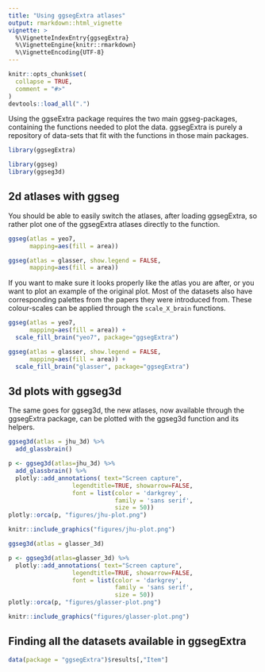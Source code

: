 ```yaml
---
title: "Using ggsegExtra atlases"
output: rmarkdown::html_vignette
vignette: >
  %\VignetteIndexEntry{ggsegExtra}
  %\VignetteEngine{knitr::rmarkdown}
  %\VignetteEncoding{UTF-8}
---
```


```r
knitr::opts_chunk$set(
  collapse = TRUE,
  comment = "#>"
)
devtools::load_all(".")
```



Using the ggseExtra package requires the two main ggseg-packages, containing the functions needed to plot the data. 
ggsegExtra is purely a repository of data-sets that fit with the functions in those main packages.

```r
library(ggsegExtra)
```
```r
library(ggseg)
library(ggseg3d)
```

## 2d atlases with ggseg

You should be able to easily switch the atlases, after loading ggsegExtra, so rather plot one of the ggsegExtra atlases directly to the function.

```r
ggseg(atlas = yeo7, 
      mapping=aes(fill = area))

ggseg(atlas = glasser, show.legend = FALSE,
      mapping=aes(fill = area))
```

If you want to make sure it looks properly like the atlas you are after, or you want to plot an example of the original plot. 
Most of the datasets also have corresponding palettes from the papers they were introduced from.
These colour-scales can be applied through the `scale_X_brain` functions.


```r
ggseg(atlas = yeo7, 
      mapping=aes(fill = area)) +
  scale_fill_brain("yeo7", package="ggsegExtra")

ggseg(atlas = glasser, show.legend = FALSE,
      mapping=aes(fill = area)) +
  scale_fill_brain("glasser", package="ggsegExtra")
```

## 3d plots with ggseg3d

The same goes for ggseg3d, the new atlases, now available through the ggsegExtra package, can be plotted with the ggseg3d function and its helpers. 

```r
ggseg3d(atlas = jhu_3d) %>% 
  add_glassbrain()
```
```r
p <- ggseg3d(atlas=jhu_3d) %>% 
  add_glassbrain() %>% 
  plotly::add_annotations( text="Screen capture",
                  legendtitle=TRUE, showarrow=FALSE,
                  font = list(color = 'darkgrey',
                              family = 'sans serif',
                              size = 50)) 
plotly::orca(p, "figures/jhu-plot.png")
```
```r
knitr::include_graphics("figures/jhu-plot.png")
```


```r
ggseg3d(atlas = glasser_3d)
```
```r
p <- ggseg3d(atlas=glasser_3d) %>% 
  plotly::add_annotations( text="Screen capture",
                  legendtitle=TRUE, showarrow=FALSE,
                  font = list(color = 'darkgrey',
                              family = 'sans serif',
                              size = 50)) 
plotly::orca(p, "figures/glasser-plot.png")
```
```r
knitr::include_graphics("figures/glasser-plot.png")
```


## Finding all the datasets available in ggsegExtra
```r
data(package = "ggsegExtra")$results[,"Item"]
```

